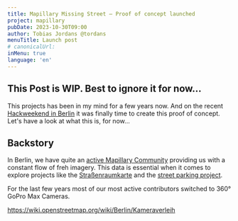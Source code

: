 ```yaml
---
title: Mapillary Missing Street – Proof of concept launched
project: mapillary
pubDate: 2023-10-30T09:00
author: Tobias Jordans @tordans
menuTitle: Launch post
# canonicalUrl:
inMenu: true
language: 'en'
---
```


## This Post is WIP. Best to ignore it for now…

This projects has been in my mind for a few years now. And on the recent [Hackweekend in Berlin](https://www.fossgis.de/news/2023_10_22_hackweekend_berlin/) it was finally time to create this proof of concept. Let's have a look at what this is, for now…

## Backstory

In Berlin, we have quite an [active Mapillary Community](https://www.mapillary.com/app/leaderboard/542609?location=Berlin%2C+Germany&focus=map&lat=52.523460832607356&lng=13.38212698771747&z=11.316230389043383) providing us with a constant flow of freh imagery. This data is essential when it comes to explore projects like the [Straßenraumkarte](https://strassenraumkarte.osm-berlin.org/) and the [street parking project](https://parkraum.osm-verkehrswende.org/regions/berlin/).

For the last few years most of our most active contributors switched to 360° GoPro Max Cameras.

https://wiki.openstreetmap.org/wiki/Berlin/Kameraverleih
